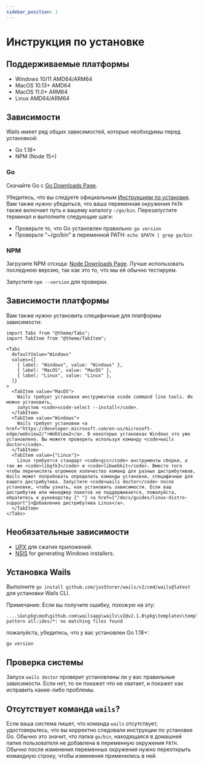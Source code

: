 ```yaml
---
sidebar_position: 1
---
```


# Инструкция по установке

## Поддерживаемые платформы

- Windows 10/11 AMD64/ARM64
- MacOS 10.13+ AMD64
- MacOS 11.0+ ARM64
- Linux AMD64/ARM64

## Зависимости

Wails имеет ряд общих зависимостей, которые необходимы перед установкой:

- Go 1.18+
- NPM (Node 15+)

### Go

Скачайте Go с [Go Downloads Page](https://go.dev/dl/).

Убедитесь, что вы следуете официальным [Инструкциям по установке](https://go.dev/doc/install). Вам также нужно убедиться, что ваша переменная окружения `PATH` также включает путь к вашему каталогу `~/go/bin`. Перезапустите терминал и выполните следующие шаги:

- Проверьте то, что Go установлен правильно: `go version`
- Проверьте "~/go/bin" в переменной PATH: `echo $PATH | grep go/bin`

### NPM

Загрузите NPM отсюда: [Node Downloads Page](https://nodejs.org/en/download/). Лучше использовать последнюю версию, так как это то, что мы её обычно тестируем.

Запустите `npm --version` для проверки.

## Зависимости платформы

Вам также нужно установить специфичные для платформы зависимости:

```mdx-code-block
import Tabs from "@theme/Tabs";
import TabItem from "@theme/TabItem";

<Tabs
  defaultValue="Windows"
  values={[
    { label: "Windows", value: "Windows" },
    { label: "MacOS", value: "MacOS" },
    { label: "Linux", value: "Linux" },
  ]}
>
  <TabItem value="MacOS">
    Wails требует установки инструментов xcode command line tools. Их можно установить,
    запустив <code>xcode-select --install</code>.
  </TabItem>
  <TabItem value="Windows">
    Wails требует установки <a href="https://developer.microsoft.com/en-us/microsoft-edge/webview2/">WebView2</a>. В некоторых установках Windows это уже установлено. Вы можете проверить используя команду <code>wails doctor</code>.
  </TabItem>
  <TabItem value={"Linux"}>
    Linux требуется стандарт <code>gcc</code> инструменты сборки, а так же <code>libgtk3</code> и <code>libwebkit</code>. Вместо того чтобы перечислять огромное количество команд для разных дистрибутивов, Wails может попробовать определить команды установки, специфичные для вашего дистрибутива. Запустите <code>wails doctor</code> после установки, чтобы узнать, как установить зависимости. Если ваш дистрибутив или менеджер пакетов не поддерживается, пожалуйста, обратитесь к руководству {" "} <a href={"/docs/guides/linux-distro-support"}>Добавление дистрибутива Linux</a>.
  </TabItem>
</Tabs>
```

## Необязательные зависимости

- [UPX](https://upx.github.io/) для сжатия приложений.
- [NSIS](https://wails.io/docs/guides/windows-installer/) for generating Windows installers.

## Установка Wails

Выполните `go install github.com/josStorer/wails/v2/cmd/wails@latest` для установки Wails CLI.

Примечание: Если вы получите ошибку, похожую на эту:

```shell
....\Go\pkg\mod\github.com\wailsapp\wails\v2@v2.1.0\pkg\templates\templates.go:28:12: pattern all:ides/*: no matching files found
```
пожалуйста, убедитесь, что у вас установлен Go 1.18+:
```shell
go version
```

## Проверка системы

Запуск `wails doctor` проверит установлены ли у вас правильные зависимости. Если нет, то он покажет что не хватает, и покажет как исправить какие-либо проблемы.

## Отсутствует команда `wails`?

Если ваша система пишет, что команда `wails` отсутствует, удостоверьтесь, что вы корректно следовали инструкции по установке Go. Обычно это значит, что папка `go/bin`, находящаяся в домашней папке пользователя не добавлена в переменную окружения `PATH`. Обычно после изменения переменных окружения нужно переоткрыть командную строку, чтобы изменения применились в ней.
